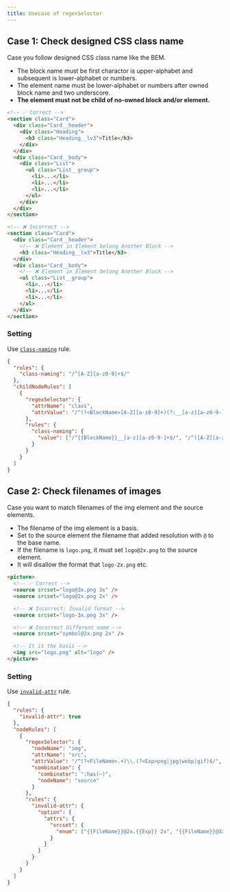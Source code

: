 ```yaml
---
title: Usecase of regexSelector
---
```


## Case 1: Check designed CSS class name

Case you follow designed CSS class name like the BEM.

- The block name must be first charactor is upper-alphabet and subsequent is lower-alphabet or numbers.
- The element name must be lower-alphabet or numbers after owned block name and two underscore.
- **The element must not be child of no-owned block and/or element.**

```html
<!-- ✅ Correct -->
<section class="Card">
  <div class="Card__header">
    <div class="Heading">
      <h3 class="Heading__lv3">Title</h3>
    </div>
  </div>
  <div class="Card__body">
    <div class="List">
      <ul class="List__group">
        <li>...</li>
        <li>...</li>
        <li>...</li>
      </ul>
    </div>
  </div>
</section>

<!-- ❌ Incorrect -->
<section class="Card">
  <div class="Card__header">
    <!-- ❌ Element in Element belong Another Block -->
    <h3 class="Heading__lv3">Title</h3>
  </div>
  <div class="Card__body">
    <!-- ❌ Element in Element belong Another Block -->
    <ul class="List__group">
      <li>...</li>
      <li>...</li>
      <li>...</li>
    </ul>
  </div>
</section>
```

### Setting

Use [`class-naming`](/rules/class-naming) rule.

```json
{
  "rules": {
    "class-naming": "/^[A-Z][a-z0-9]+$/"
  },
  "childNodeRules": [
    {
      "regexSelector": {
        "attrName": "class",
        "attrValue": "/^(?<BlockName>[A-Z][a-z0-9]+)(?:__[a-z][a-z0-9-]+)?$/"
      },
      "rules": {
        "class-naming": {
          "value": ["/^{{BlockName}}__[a-z][a-z0-9-]+$/", "/^([A-Z][a-z0-9]+)$/"]
        }
      }
    }
  ]
}
```

## Case 2: Check filenames of images

Case you want to match filenames of the img element and the source elements.

- The filename of the img element is a basis.
- Set to the source element the filename that added resolution with `@` to the base name.
- If the filename is `logo.png`, it must set `logo@2x.png` to the source element.
- It will disallow the format that `logo-2x.png` etc.

```html
<picture>
  <!-- ✅ Correct -->
  <source srcset="logo@3x.png 3x" />
  <source srcset="logo@2x.png 2x" />

  <!-- ❌ Incorrect: Invalid format -->
  <source srcset="logo-3x.png 3x" />

  <!-- ❌ Incorrect Different name -->
  <source srcset="symbol@2x.png 2x" />

  <!-- It is the basis -->
  <img src="logo.png" alt="logo" />
</picture>
```

### Setting

Use [`invalid-attr`](/rules/invalid-attr) rule.

```json
{
  "rules": {
    "invalid-attr": true
  },
  "nodeRules": [
    {
      "regexSelector": {
        "nodeName": "img",
        "attrName": "src",
        "attrValue": "/^(?<FileName>.+)\\.(?<Exp>png|jpg|webp|gif)$/",
        "combination": {
          "combinator": ":has(~)",
          "nodeName": "source"
        }
      },
      "rules": {
        "invalid-attr": {
          "option": {
            "attrs": {
              "srcset": {
                "enum": ["{{FileName}}@2x.{{Exp}} 2x", "{{FileName}}@3x.{{Exp}} 3x"]
              }
            }
          }
        }
      }
    }
  ]
}
```

